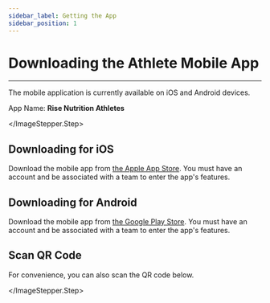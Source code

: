 ```yaml
---
sidebar_label: Getting the App
sidebar_position: 1
---
```



# Downloading the Athlete Mobile App

---

The mobile application is currently available on iOS and Android devices. 

App Name: **Rise Nutrition Athletes**

<ImageStepper>
  <ImageStepper.Step
    title="App Icon"
    imgSrc="/img/docs/mobile/getting-app/icon.jpg"
    imgCaption="Look for the Rise Nutrition logo"
  >

  </ImageStepper.Step>
</ImageStepper>

## Downloading for iOS

Download the mobile app from [the Apple App Store](https://apps.apple.com/us/app/rise-nutrition-athletes/id1586753485).
You must have an account and be associated with a team to enter the app's features.


## Downloading for Android

Download the mobile app from [the Google Play Store](https://play.google.com/store/apps/details?id=com.athleteapp).
You must have an account and be associated with a team to enter the app's features.

## Scan QR Code

For convenience, you can also scan the QR code below. 

<ImageStepper>
  <ImageStepper.Step
    title="QR Code"
    imgSrc="/img/docs/mobile/getting-app/QR.png"
  >

  </ImageStepper.Step>
</ImageStepper>





[contact]: /docs#feedback--assistance
[testflight]: https://apps.apple.com/us/app/testflight/id899247664

